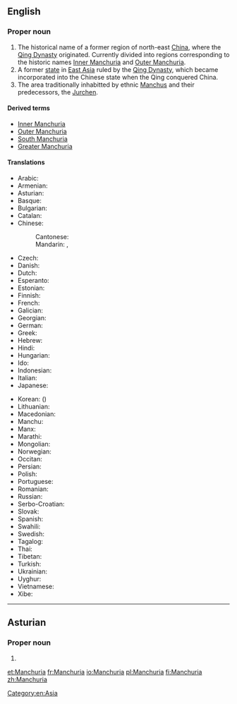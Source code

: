 ==English==
{{wikipedia}}

===Proper noun===
{{en-proper noun}}

# The historical name of a former region of north-east [[China]], where the [[Qing Dynasty]] originated. Currently divided into regions corresponding to the historic names [[Inner Manchuria]] and [[Outer Manchuria]].
# A former [[state]] in [[East Asia]] ruled by the [[Qing Dynasty]], which became incorporated into the Chinese state when the Qing conquered China.
# The area traditionally inhabitted by ethnic [[Manchu]]s and their predecessors, the [[Jurchen]].

====Derived terms====
* [[Inner Manchuria]]
* [[Outer Manchuria]]
* [[South Manchuria]]
* [[Greater Manchuria]]

====Translations====
{{trans-top|Manchuria}}
* Arabic: {{t|ar|منشوريا|f|tr=manshuuriya}}
* Armenian: {{t|hy|Մանջուրիա}}
* Asturian: {{t|ast|Manchuria|f}}
* Basque: {{t|eu|Mantxuria}}
* Bulgarian: {{t|bg|Манджурия|f|tr=Mandžurija}}
* Catalan: {{t|ca|Manxúria|f}}
* Chinese:
*: Cantonese: {{t|yue|滿洲|tr=Mun5zau1|sc=Hani}}
*: Mandarin: {{t|cmn|滿洲|sc=Hani}}, {{t+|cmn|满洲|tr=Mǎnzhōu|sc=Hani}}
* Czech: {{t|cs|Mandžusko|n}}
* Danish: {{t|da|Manchuriet}}
* Dutch: {{t|nl|Mantsjoerije}}
* Esperanto: {{t|eo|Manĉurio}}
* Estonian: {{t|et|Mandžuuria}}
* Finnish: {{t+|fi|Mantšuria}}
* French: {{t+|fr|Mandchourie}}
* Galician: {{t|gl|Manchuria|f}}
* Georgian: {{t|ka|მანჯურია}}
* German: {{t|de|Mandschurei|n}}
* Greek: {{t|el|Μαντζουρία|f}}
* Hebrew: {{t|he|מנצ׳וריה|f|tr=mančuriyah}}
* Hindi: {{t|hi|मंचूरिया|tr=man̄cūriyā}}
* Hungarian: {{t|hu|Mandzsúria}}
* Ido: {{t+|io|Mandjuria}}
* Indonesian: {{t|id|Manchuria}}
* Italian: {{t|it|Manciuria|f}}
* Japanese: {{t|ja|満州|tr=まんしゅう, Manshū}}
{{trans-mid}}
* Korean: {{t+|ko|만주|tr=Manju|sc=Hang}} ({{t+|ko|滿洲|sc=Hani}})
* Lithuanian: {{t|lt|Mandžiūrija}}
* Macedonian: {{t|mk|Манџурија|f|tr=Mandžúrija}}
* Manchu: {{t|mnc|ᠮᠠᠨᠵᡠ|tr=manju|sc=Mong}}
* Manx: {{t|gv|Mançhoor|f|alt=Yn Vançhoor}}
* Marathi: {{t|mr|मांचुरिया|sc=Deva}}
* Mongolian: {{t|mn|Манж|tr=Manž|sc=Cyrl}}
* Norwegian: {{t|no|Mandsjuria}}
* Occitan: {{t|oc|Manchoria|f}}
* Persian: {{t+|fa|منچوری|tr=mančûri}}
* Polish: {{t+|pl|Mandżuria|f}}
* Portuguese: {{t+|pt|Manchúria|f}}
* Romanian: {{t|ro|Manciuria|f}}
* Russian: {{t|ru|Маньчжурия|f|tr=Man’čžúrija}}
* Serbo-Croatian: {{t|sh|Mandžurija|f}}
* Slovak: {{t|sk|Mandžusko|n}}
* Spanish: {{t|es|Manchuria|f}}
* Swahili: {{t|sw|Manchuria}}
* Swedish: {{t+|sv|Manchuriet}}
* Tagalog: {{t|tl|Manchuria}}
* Thai: {{t|th|แมนจูเรีย|tr=maenjooria}}
* Tibetan: {{t-needed|bo}}
* Turkish: {{t|tr|Kuzeydoğu Çin}}
* Ukrainian: {{t|uk|Маньчжурія|f}}
* Uyghur: {{t-needed|ug}}
* Vietnamese: {{t|vi|Mãn Châu}}
* Xibe: {{t-needed|sjo}}
{{trans-bottom}}

[[Category:en:Asia]]

----

==Asturian==

===Proper noun===
{{ast-proper noun|f}}

# {{l|en|Manchuria}}

[[et:Manchuria]]
[[fr:Manchuria]]
[[io:Manchuria]]
[[pl:Manchuria]]
[[fi:Manchuria]]
[[zh:Manchuria]]